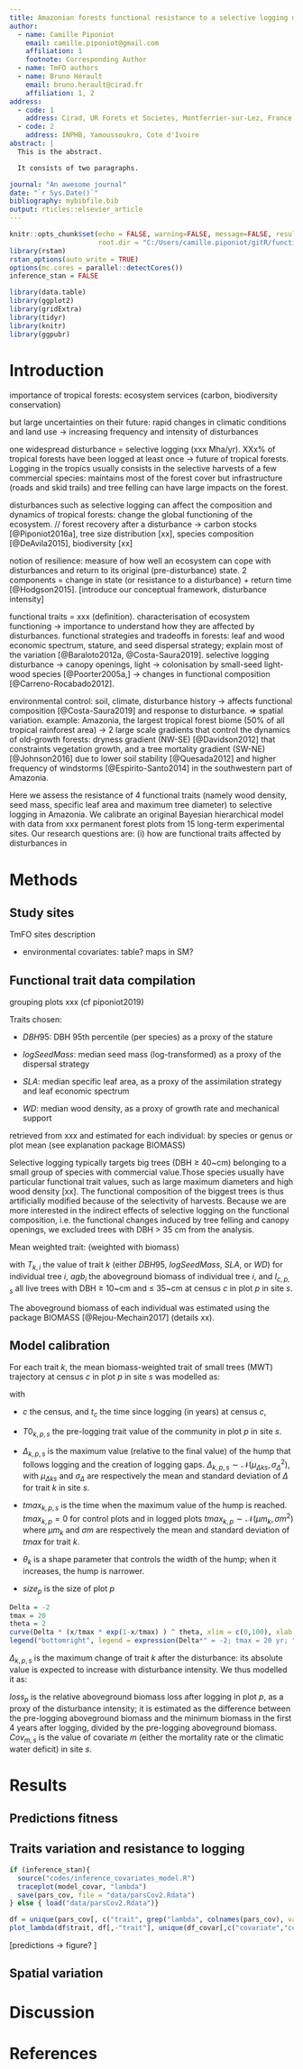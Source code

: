 ```yaml
---
title: Amazonian forests functional resistance to a selective logging disturbance
author:
  - name: Camille Piponiot
    email: camille.piponiot@gmail.com
    affiliation: 1
    footnote: Corresponding Author
  - name: TmFO authors
  - name: Bruno Hérault
    email: bruno.herault@cirad.fr
    affiliation: 1, 2
address:
  - code: 1
    address: Cirad, UR Forets et Societes, Montferrier-sur-Lez, France
  - code: 2
    address: INPHB, Yamoussoukro, Cote d'Ivoire
abstract: |
  This is the abstract.

  It consists of two paragraphs.

journal: "An awesome journal"
date: "`r Sys.Date()`"
bibliography: mybibfile.bib
output: rticles::elsevier_article
---
```


```r
knitr::opts_chunk$set(echo = FALSE, warning=FALSE, message=FALSE, results='hide',
                      root.dir = "C:/Users/camille.piponiot/gitR/functional_trajectories_TmFO")
library(rstan)
rstan_options(auto_write = TRUE)
options(mc.cores = parallel::detectCores())
inference_stan = FALSE

library(data.table)
library(ggplot2)
library(gridExtra)
library(tidyr)
library(knitr)
library(ggpubr)
```


Introduction
==========================

importance of tropical forests: ecosystem services (carbon, biodiversity conservation)

but large uncertainties on their future: rapid changes in climatic conditions and land use $\rightarrow$ increasing frequency and intensity of disturbances

one widespread disturbance = selective logging (xxx Mha/yr). XXx% of tropical forests have been logged at least once -> future of tropical forests. Logging in the tropics usually consists in the selective harvests of a few commercial species: maintains most of the forest cover but infrastructure (roads and skid trails) and tree felling can have large impacts on the forest. 

disturbances such as selective logging can affect the composition and dynamics of tropical forests: change the global functioning of the ecosystem. // forest recovery after a disturbance -> carbon stocks [@Piponiot2016a], tree size distribution [xx], species composition [@DeAvila2015], biodiversity [xx]

notion of resilience: measure of how well an ecosystem can cope with disturbances and return to its original (pre-disturbance) state. 2 components = change in state (or resistance to a disturbance) + return time [@Hodgson2015]. [introduce our conceptual framework, disturbance intensity]

functional traits = xxx (definition). characterisation of ecosystem functioning $\rightarrow$ importance to understand how they are affected by disturbances. functional strategies and tradeoffs in forests: leaf and wood economic spectrum, stature, and seed dispersal strategy; explain most of the variation [@Baraloto2012a, @Costa-Saura2019]. selective logging disturbance -> canopy openings, light -> colonisation by small-seed light-wood species [@Poorter2005a,] -> changes in functional composition [@Carreno-Rocabado2012]. 

environmental control: soil, climate, disturbance history -> affects functional composition [@Costa-Saura2019] and response to disturbance. => spatial variation. example: Amazonia, the largest tropical forest biome (50% of all tropical rainforest area) -> 2 large scale gradients that control the dynamics of old-growth forests: dryness gradient (NW-SE) [@Davidson2012] that constraints vegetation growth, and a tree mortality gradient (SW-NE) [@Johnson2016] due to lower soil stability [@Quesada2012] and higher frequency of windstorms [@Espirito-Santo2014] in the southwestern part of Amazonia. 

Here we assess the resistance of 4 functional traits (namely wood density, seed mass, specific leaf area and maximum tree diameter) to selective logging in Amazonia. We calibrate an original Bayesian hierarchical model with data from xxx permanent forest plots from 15 long-term experimental sites. Our research questions are: (i) how are functional traits affected by disturbances in 


Methods
============

## Study sites

TmFO sites description

+ environmental covariates: table? maps in SM?

## Functional trait data compilation

grouping plots xxx (cf piponiot2019)

Traits chosen: 

- $DBH95$: DBH 95th percentile (per species) as a proxy of the stature

- $logSeedMass$: median seed mass (log-transformed) as a proxy of the dispersal strategy

- $SLA$: median specific leaf area, as a proxy of the assimilation strategy and leaf economic spectrum

- $WD$: median wood density, as a proxy of growth rate and mechanical support

retrieved from xxx and estimated for each individual: by species or genus or plot mean (see explanation package BIOMASS)

Selective logging typically targets big trees (DBH $\geq$ 40~cm) belonging to a small group of species with commercial value.Those species usually have particular functional trait values, such as large maximum diameters and high wood density [xx]. The functional composition of the biggest trees is thus artificially modified because of the selectivity of harvests. Because we are more interested in the indirect effects of selective logging on the functional composition, i.e. the functional changes induced by tree felling and canopy openings, we excluded trees with DBH > 35 cm from the analysis. 

Mean weighted trait: (weighted with biomass)

\begin{equation}  
MWT_{k,c,p,s} = \frac{\sum_{i \in I_{c,p,s}}(T_{k,i}\cdot agb_i)}{\sum_{i \in I_{c,p,s}}(agb_i)}
\end{equation}

with $T_{k,i}$ the value of trait $k$ (either $DBH95$, $logSeedMass$, $SLA$, or $WD$) for individual tree $i$, $agb_i$ the aboveground biomass of individual tree $i$, and $I_{c,p,s}$ all live trees with DBH $\geq$ 10~cm and $\leq$ 35~cm at census $c$ in plot $p$ in site $s$. 

The aboveground biomass of each individual was estimated using the package BIOMASS [@Rejou-Mechain2017] (details xx). 


## Model calibration

For each trait $k$, the mean biomass-weighted trait of small trees (MWT) trajectory at census $c$ in plot $p$ in site $s$ was modelled as:

\begin{equation}  
dMWT_{k,c,p,s} = \frac{MWT_{k,c,p,s} - MWT0_{k,p,s}}{T0_{k,p,s}} \sim \mathcal{N}\left( \mu_{k,c,p,s}\text{ , } \left(\frac{\sigma_k}{size_p}\right)^2\right)
\end{equation}

with 

\begin{equation}  
\mu_{k,c,p,s} = \Delta_{k,p,s} \cdot \left( \frac{t_c}{tmax_{k,p,s}} \cdot exp\left(1-\frac{t_c}{tmax_{k,p,s}}\right) \right)^{\theta_{k,p,s}}
\end{equation}

- $c$ the census, and $t_c$ the time since logging (in years) at census $c$, 

- $T0_{k,p,s}$ the pre-logging trait value of the community in plot $p$ in site $s$.

- $\Delta_{k,p,s}$ is the maximum value (relative to the final value) of the hump that follows logging and the creation of logging gaps. $\Delta_{k,p,s} \sim \mathcal{N} (\mu_{\Delta ks}, \sigma_{\Delta}^2)$, with $\mu_{\Delta ks}$ and $\sigma_{\Delta}$ are respectively the mean and standard deviation of $\Delta$ for trait $k$ in site $s$.

- $tmax_{k,p,s}$ is the time when the maximum value of the hump is reached. $tmax_{k,p} = 0$ for control plots and in logged plots $tmax_{k,p} \sim \mathcal{N} (\mu m_{ k}, \sigma m^2)$ where $\mu m_{k}$ and $\sigma m$ are respectively the mean and standard deviation of $tmax$ for trait $k$.

- $\theta_k$ is a shape parameter that controls the width of the hump; when it increases, the hump is narrower.  

- $size_p$ is the size of plot $p$

```r
Delta = -2
tmax = 20
theta = 2
curve(Delta * (x/tmax * exp(1-x/tmax) ) ^ theta, xlim = c(0,100), xlab = "Time since logging (yr)", ylab = "dMWT")
legend("bottomright", legend = expression(Delta*" = -2; tmax = 20 yr; "*theta*" = 2"))
```


$\Delta_{k,p,s}$ is the maximum change of trait $k$ after the disturbance: its absolute value is expected to increase with disturbance intensity. 
We thus modelled it as: 

\begin{equation} 
\Delta_{k,p,s} = loss_p \cdot (\lambda_{0,k} + \sum \lambda_{m,k} Cov_{m,s}) 
\end{equation}

$loss_p$ is the relative aboveground biomass loss after logging in plot $p$, as a proxy of the disturbance intensity; it is estimated as the difference between the pre-logging aboveground biomass and the minimum biomass in the first 4 years after logging, divided by the pre-logging aboveground biomass. 
$Cov_{m,s}$ is the value of covariate $m$ (either the mortality rate or the climatic water deficit) in site $s$. 




Results
============

## Predictions fitness

## Traits variation and resistance to logging

```r
if (inference_stan){
  source("codes/inference_covariates_model.R")
  traceplot(model_covar, "lambda")
  save(pars_cov, file = "data/parsCov2.Rdata")
} else { load("data/parsCov2.Rdata")}
```

```r
df = unique(pars_cov[, c("trait", grep("lambda", colnames(pars_cov), value = TRUE)), with = F])
plot_lambda(df$trait, df[,-"trait"], unique(df_covar[,c("covariate","covar_typ")])) + labs(title = "lambdas")
```

[predictions -> figure? ]

## Spatial variation


Discussion
============




References {#references .unnumbered}
==========
